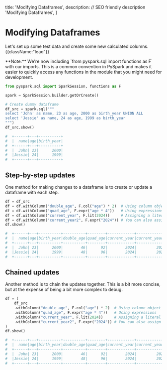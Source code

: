   title: 'Modifying Dataframes',
  description:
    // SEO friendly description
    'Modifying Dataframes',
}

# Modifying Dataframes

Let's set up some test data and create some new calculated columns. {{className:"lead"}}

<Note>
    **Note:** We're now including `from pyspark.sql import functions as F` with our imports.
    This is a common convention in PySpark and makes it easier to quickly access any functions in the module
    that you might need for development.
</Note>

```python {{title: "PySpark"}}
from pyspark.sql import SparkSession, functions as F

spark = SparkSession.builder.getOrCreate()

# Create dummy dataframe
df_src = spark.sql("""
select 'John' as name, 23 as age, 2000 as birth_year UNION ALL
select 'Jessie' as name, 24 as age, 1999 as birth_year
""")
df_src.show()

#  +------+---+----------+
#  |  name|age|birth_year|
#  +------+---+----------+
#  |  John| 23|      2000|
#  |Jessie| 24|      1999|
#  +------+---+----------+
```

## Step-by-step updates

One method for making changes to a dataframe is to create or update a dataframe with each step.

```python {{title: "Python"}}
df = df_src
df = df.withColumn("double_age", F.col("age") * 2)  # Using column object
df = df.withColumn("quad_age", F.expr("age * 4"))   # Using expressions
df = df.withColumn("current_year", F.lit(2024))     # Assigning a literal value
df = df.withColumn("current_year2", F.expr("2024")) # You can also assign a literal from an expression
df.show()

#  +------+---+----------+----------+--------+------------+-------------+
#  |  name|age|birth_year|double_age|quad_age|current_year|current_year2|
#  +------+---+----------+----------+--------+------------+-------------+
#  |  John| 23|      2000|        46|      92|        2024|         2024|
#  |Jessie| 24|      1999|        48|      96|        2024|         2024|
#  +------+---+----------+----------+--------+------------+-------------+
```

## Chained updates

Another method is to chain the updates together. This is a bit more concise, but at the expense of being a bit more complex to debug.

```python {{title: "Python"}}
df = (
    df_src
    .withColumn("double_age", F.col("age") * 2)  # Using column object
    .withColumn("quad_age", F.expr("age * 4"))   # Using expressions
    .withColumn("current_year", F.lit(2024))     # Assigning a literal value
    .withColumn("current_year2", F.expr("2024")) # You can also assign a literal from an expression
)
df.show()

#  +------+---+----------+----------+--------+------------+-------------+
#  |  name|age|birth_year|double_age|quad_age|current_year|current_year2|
#  +------+---+----------+----------+--------+------------+-------------+
#  |  John| 23|      2000|        46|      92|        2024|         2024|
#  |Jessie| 24|      1999|        48|      96|        2024|         2024|
#  +------+---+----------+----------+--------+------------+-------------+
```
